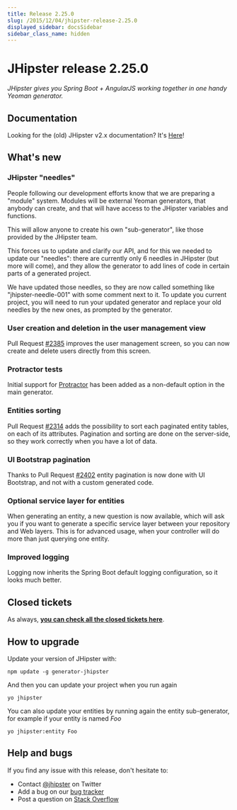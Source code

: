 ```yaml
---
title: Release 2.25.0
slug: /2015/12/04/jhipster-release-2.25.0
displayed_sidebar: docsSidebar
sidebar_class_name: hidden
---
```


JHipster release 2.25.0
==================

*JHipster gives you Spring Boot + AngularJS working together in one handy Yeoman generator.*

Documentation
----------

Looking for the (old) JHipster v2.x documentation? It's [Here](/documentation-archive)!

What's new
----------

### JHipster "needles"

People following our development efforts know that we are preparing a "module" system. Modules will be external Yeoman generators, that anybody can create, and that will have access to the JHipster variables and functions.

This will allow anyone to create his own "sub-generator", like those provided by the JHipster team.

This forces us to update and clarify our API, and for this we needed to update our "needles": there are currently only 6 needles in JHipster (but more will come), and they allow the generator to add lines of code in certain parts of a generated project.

We have updated those needles, so they are now called something like "jhipster-needle-001" with some comment next to it. To update you current project, you will need to run your updated generator and replace your old needles by the new ones, as prompted by the generator.

### User creation and deletion in the user management view

Pull Request [#2385](https://github.com/jhipster/generator-jhipster/pull/2385) improves the user management screen, so you can now create and delete users directly from this screen.

### Protractor tests

Initial support for [Protractor](https://github.com/angular/protractor) has been added as a non-default option in the main generator.

### Entities sorting

Pull Request [#2314](https://github.com/jhipster/generator-jhipster/pull/2314) adds the possibility to sort each paginated entity tables, on each of its attributes. Pagination and sorting are done on the server-side, so they work correctly when you have a lot of data.

### UI Bootstrap pagination

Thanks to Pull Request [#2402](https://github.com/jhipster/generator-jhipster/pull/2402) entity pagination is now done with UI Bootstrap, and not with a custom generated code.

### Optional service layer for entities

When generating an entity, a new question is now available, which will ask you if you want to generate a specific service layer between your repository and Web layers. This is for advanced usage, when your controller will do more than just querying one entity.

### Improved logging

Logging now inherits the Spring Boot default logging configuration, so it looks much better.

Closed tickets
------------

As always, __[you can check all the closed tickets here](https://github.com/jhipster/generator-jhipster/issues?q=milestone%3A2.25.0+is%3Aclosed)__.

How to upgrade
------------

Update your version of JHipster with:

```
npm update -g generator-jhipster
```

And then you can update your project when you run again

```
yo jhipster
```

You can also update your entities by running again the entity sub-generator, for example if your entity is named _Foo_

```
yo jhipster:entity Foo
```

Help and bugs
--------------

If you find any issue with this release, don't hesitate to:

- Contact [@jhipster](https://twitter.com/jhipster) on Twitter
- Add a bug on our [bug tracker](https://github.com/jhipster/generator-jhipster/issues?state=open)
- Post a question on [Stack Overflow](http://stackoverflow.com/tags/jhipster/info)
